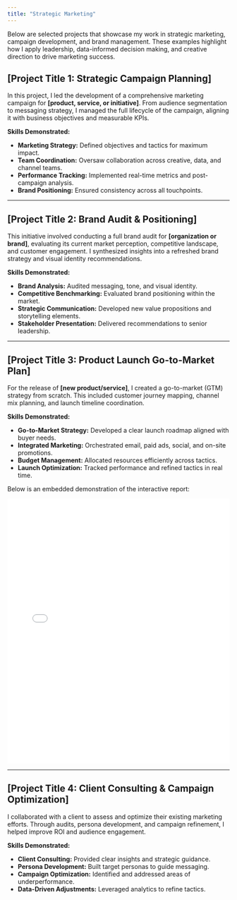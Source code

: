 ```yaml
---
title: "Strategic Marketing"
---
```


Below are selected projects that showcase my work in strategic marketing, campaign development, and brand management. These examples highlight how I apply leadership, data-informed decision making, and creative direction to drive marketing success.

## [Project Title 1: Strategic Campaign Planning]

In this project, I led the development of a comprehensive marketing campaign for **[product, service, or initiative]**. From audience segmentation to messaging strategy, I managed the full lifecycle of the campaign, aligning it with business objectives and measurable KPIs.

**Skills Demonstrated:**

- **Marketing Strategy:** Defined objectives and tactics for maximum impact.
- **Team Coordination:** Oversaw collaboration across creative, data, and channel teams.
- **Performance Tracking:** Implemented real-time metrics and post-campaign analysis.
- **Brand Positioning:** Ensured consistency across all touchpoints.

---

## [Project Title 2: Brand Audit & Positioning]

This initiative involved conducting a full brand audit for **[organization or brand]**, evaluating its current market perception, competitive landscape, and customer engagement. I synthesized insights into a refreshed brand strategy and visual identity recommendations.

**Skills Demonstrated:**

- **Brand Analysis:** Audited messaging, tone, and visual identity.
- **Competitive Benchmarking:** Evaluated brand positioning within the market.
- **Strategic Communication:** Developed new value propositions and storytelling elements.
- **Stakeholder Presentation:** Delivered recommendations to senior leadership.

---

## [Project Title 3: Product Launch Go-to-Market Plan]

For the release of **[new product/service]**, I created a go-to-market (GTM) strategy from scratch. This included customer journey mapping, channel mix planning, and launch timeline coordination.

**Skills Demonstrated:**

- **Go-to-Market Strategy:** Developed a clear launch roadmap aligned with buyer needs.
- **Integrated Marketing:** Orchestrated email, paid ads, social, and on-site promotions.
- **Budget Management:** Allocated resources efficiently across tactics.
- **Launch Optimization:** Tracked performance and refined tactics in real time.

Below is an embedded demonstration of the interactive report:


<iframe src="data/TRI SEO Comparison.html" width="100%" height="600px" style="border: none;"></iframe>

---

## [Project Title 4: Client Consulting & Campaign Optimization]

I collaborated with a client to assess and optimize their existing marketing efforts. Through audits, persona development, and campaign refinement, I helped improve ROI and audience engagement.

**Skills Demonstrated:**

- **Client Consulting:** Provided clear insights and strategic guidance.
- **Persona Development:** Built target personas to guide messaging.
- **Campaign Optimization:** Identified and addressed areas of underperformance.
- **Data-Driven Adjustments:** Leveraged analytics to refine tactics.